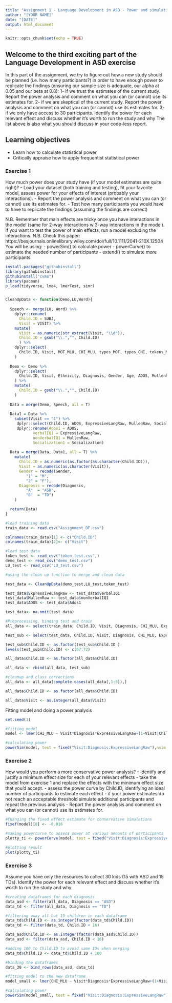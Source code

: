 ```yaml
---
title: "Assignment 1 - Language Development in ASD - Power and simulations"
author: "[YOUR NAME]"
date: "[DATE]"
output: html_document
---
```


```r
knitr::opts_chunk$set(echo = TRUE)
```

## Welcome to the third exciting part of the Language Development in ASD exercise

In this part of the assignment, we try to figure out how a new study should be planned (i.e. how many participants?) in order to have enough power to replicate the findings (ensuring our sample size is adequate, our alpha at 0.05 and our beta at 0.8):
1- if we trust the estimates of the current study. Report the power analysis and comment on what you can (or cannot) use its estimates for.
2- if we are skeptical of the current study. Report the power analysis and comment on what you can (or cannot) use its estimates for.
3- if we only have access to 30 participants. Identify the power for each relevant effect and discuss whether it's worth to run the study and why
The list above is also what you should discuss in your code-less report.


## Learning objectives

- Learn how to calculate statistical power
- Critically appraise how to apply frequentist statistical power

### Exercise 1

How much power does your study have (if your model estimates are quite right)?
- Load your dataset (both training and testing), fit your favorite model, assess power for your effects of interest (probably your interactions).
- Report the power analysis and comment on what you can (or cannot) use its estimates for.
- Test how many participants you would have to have to replicate the findings (assuming the findings are correct)

N.B. Remember that main effects are tricky once you have interactions in the model (same for 2-way interactions w 3-way interactions in the model). If you want to test the power of main effects, run a model excluding the interactions.
N.B. Check this paper: https://besjournals.onlinelibrary.wiley.com/doi/full/10.1111/2041-210X.12504
You will be using:
- powerSim() to calculate power
- powerCurve() to estimate the needed number of participants
- extend() to simulate more participants

```r
install.packages("githubinstall")
library(githubinstall)
githubinstall("cvms")
library(pacman)
p_load(tidyverse, lme4, lmerTest, simr)


CleanUpData <- function(Demo,LU,Word){
  
  Speech <- merge(LU, Word) %>% 
    dplyr::rename(
      Child.ID = SUBJ, 
      Visit = VISIT) %>%
    mutate(
      Visit = as.numeric(str_extract(Visit, "\\d")),
      Child.ID = gsub("\\.","", Child.ID)
      ) %>%
    dplyr::select(
      Child.ID, Visit, MOT_MLU, CHI_MLU, types_MOT, types_CHI, tokens_MOT, tokens_CHI
    )
  
  Demo <- Demo %>%
    dplyr::select(
      Child.ID, Visit, Ethnicity, Diagnosis, Gender, Age, ADOS, MullenRaw, ExpressiveLangRaw, Socialization
    ) %>%
    mutate(
      Child.ID = gsub("\\.","", Child.ID)
    )
    
  Data = merge(Demo, Speech, all = T)
  
  Data1 = Data %>% 
    subset(Visit == "1") %>% 
     dplyr::select(Child.ID, ADOS, ExpressiveLangRaw, MullenRaw, Socialization) %>%
     dplyr::rename(Ados1 = ADOS, 
            verbalIQ1 = ExpressiveLangRaw, 
            nonVerbalIQ1 = MullenRaw,
            Socialization1 = Socialization) 
  
  Data = merge(Data, Data1, all = T) %>%
    mutate(
      Child.ID = as.numeric(as.factor(as.character(Child.ID))),
      Visit = as.numeric(as.character(Visit)),
      Gender = recode(Gender, 
         "1" = "M",
         "2" = "F"),
      Diagnosis = recode(Diagnosis,
         "A"  = "ASD",
         "B"  = "TD")
    )

  return(Data)
}

#load training data
train_data <- read.csv("Assignment_DF.csv")

colnames(train_data)[1] <- c("Child.ID")
colnames(train_data)[2]<- c("Visit")

#load test data
token_test <- read_csv("token_test.csv",)
demo_test <- read_csv("demo_test.csv")
LU_test <- read_csv("LU_test.csv")

#using the clean up function to merge and clean data

test_data <- CleanUpData(demo_test,LU_test,token_test)

test_data$ExpressiveLangRaw <- test_data$verbalIQ1
test_data$MullenRaw <- test_data$nonVerbalIQ1
test_data$ADOS <- test_data$Ados1

test_data<- na.omit(test_data)

#Preprocessing, binding test and train
all_data <- select(train_data, Child.ID, Visit, Diagnosis, CHI_MLU, ExpressiveLangRaw)

test_sub <- select(test_data, Child.ID, Visit, Diagnosis, CHI_MLU, ExpressiveLangRaw)

test_sub$Child.ID <- as.factor(test_sub$Child.ID )
levels(test_sub$Child.ID) <- c(67:72)

all_data$Child.ID <- as.factor(all_data$Child.ID)

all_data <- rbind(all_data, test_sub)

#cleanup and class corrections
all_data <- all_data[complete.cases(all_data[,1:5]),]

all_data$Child.ID <- as.factor(all_data$Child.ID)

all_data$Visit <- as.integer(all_data$Visit)
```

Fitting model and doing a power analysis 
```r
set.seed(1)

#fitting model
model <- lmer(CHI_MLU ~ Visit*Diagnosis*ExpressiveLangRaw+(1+Visit|Child.ID), data = all_data, REML = F, control = lmerControl(optimizer = "nloptwrap"), calc.derivs = F)

#calculating power
powerSim(model, test = fixed("Visit:Diagnosis:ExpressiveLangRaw"),nsim = 1000, seed = 1, progress = F ) 
```


### Exercise 2

How would you perform a more conservative power analysis?
- Identify and justify a minimum effect size for each of your relevant effects
- take the model from exercise 1 and replace the effects with the minimum effect size that you'd accept.
- assess the power curve by Child.ID, identifying an ideal number of participants to estimate each effect
- if your power estimates do not reach an acceptable threshold simulate additional participants and repeat the previous analysis
- Report the power analysis and comment on what you can (or cannot) use its estimates for.

```r
#Changing the fixed effect estimate for conservative simulations
fixef(model)[8] <- -0.016

#making powercurve to assess power at various amounts of participants
plotty_ti <- powerCurve(model, test = fixed("Visit:Diagnosis:ExpressiveLangRaw"), along = "Child.ID", nsim=1000, seed = 1, progress =F)

#plotting result
plot(plotty_ti)
```


### Exercise 3

Assume you have only the resources to collect 30 kids (15 with ASD and 15 TDs). Identify the power for each relevant effect and discuss whether it's worth to run the study and why

```r
#creating dataframes for each diagnosis
data_asd <- filter(all_data, Diagnosis == "ASD")
data_td <- filter(all_data, Diagnosis == "TD")

#filtering away all but 15 children in each dataframe
data_td$Child.ID <- as.integer(factor(data_td$Child.ID))
data_td <- filter(data_td, Child.ID < 16)

data_asd$Child.ID <- as.integer(factor(data_asd$Child.ID))
data_asd <- filter(data_asd, Child.ID < 16)

#adding 100 to Child.ID to avoid same IDs when merging
data_td$Child.ID <- data_td$Child.ID + 100

#binding the dataframes 
data_30 <- bind_rows(data_asd, data_td)

#fitting model to the new dataframe
model_small <- lmer(CHI_MLU ~ Visit*Diagnosis*ExpressiveLangRaw+(1+Visit|Child.ID), data = data_30, REML = F, control = lmerControl(optimizer = "nloptwrap"), calc.derivs = F)

#calculating power
powerSim(model_small, test = fixed("Visit:Diagnosis:ExpressiveLangRaw"), seed = 1, nsim = 1000, progress =F)
```
